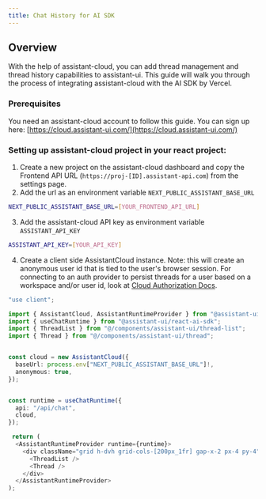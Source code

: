 ```yaml
---
title: Chat History for AI SDK
---
```


## Overview

With the help of assistant-cloud, you can add thread management and thread history capabilities to assistant-ui. This guide will walk you through the process of integrating assistant-cloud with the AI SDK by Vercel.

### Prerequisites

You need an assistant-cloud account to follow this guide. You can sign up here: [https://cloud.assistant-ui.com/](https://cloud.assistant-ui.com/)

### Setting up assistant-cloud project in your react project:

1. Create a new project on the assistant-cloud dashboard and copy the Frontend API URL (`https://proj-[ID].assistant-api.com`) from the settings page.
2. Add the url as an environment variable `NEXT_PUBLIC_ASSISTANT_BASE_URL`

```bash
NEXT_PUBLIC_ASSISTANT_BASE_URL=[YOUR_FRONTEND_API_URL]
```
3. Add the assistant-cloud API key as environment variable `ASSISTANT_API_KEY`

```bash
ASSISTANT_API_KEY=[YOUR_API_KEY]
```
4. Create a client side AssistantCloud instance. Note: this will create an anonymous user id that is tied to the user's browser session. For connecting to an auth provider to persist threads for a user based on a workspace and/or user id, look at [Cloud Authorization Docs](/docs/cloud/authorization).

```typescript
"use client";

import { AssistantCloud, AssistantRuntimeProvider } from "@assistant-ui/react";
import { useChatRuntime } from "@assistant-ui/react-ai-sdk";
import { ThreadList } from "@/components/assistant-ui/thread-list";
import { Thread } from "@/components/assistant-ui/thread";


const cloud = new AssistantCloud({
  baseUrl: process.env["NEXT_PUBLIC_ASSISTANT_BASE_URL"]!,
  anonymous: true,
});


const runtime = useChatRuntime({
  api: "/api/chat",
  cloud,
});

 return (
  <AssistantRuntimeProvider runtime={runtime}>
    <div className="grid h-dvh grid-cols-[200px_1fr] gap-x-2 px-4 py-4">
      <ThreadList />
      <Thread />
    </div>
  </AssistantRuntimeProvider>
);

```